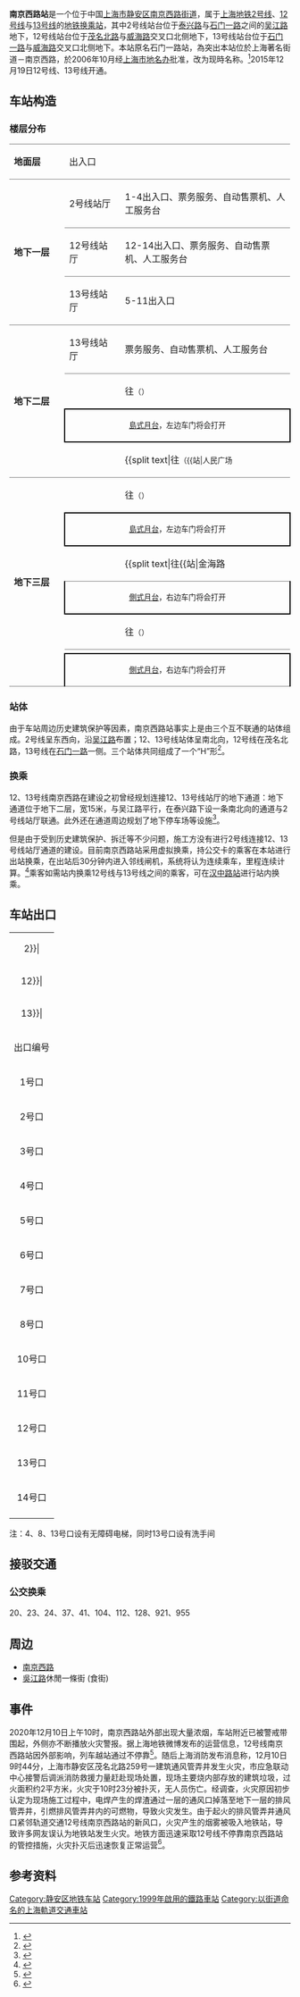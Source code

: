 {{NoteTA |G1=Railway |G2=Transport}}
{{Infobox station
|name = 南京西路
|eng_name = West Nanjing Road
|symbol_right =
|linecolour = {{上海地铁颜色|2|yes}}
|linecolour2 = {{上海地铁颜色|12|yes}}
|linecolour3 = {{上海地铁颜色|13|yes}}
|image = West Nanjing Road Station Line12 Platform.jpg
|caption = 南京西路站12号线站台
|other_name = 
|country = {{PRC}}
|borough = [[上海市|上海市]][[静安区|静安区]][[南京西路街道|南京西路街道]]
|address = 2号线站台：介于[[泰兴路|泰兴路]]与[[石门一路|石门一路]]之间的[[吴江路|吴江路]]地下<br />12号线站台：[[茂名北路|茂名北路]]与[[威海路|威海路]]交叉口北侧地下<br />13号线站台：[[石门一路|石门一路]]与[[威海路|威海路]]交叉口北侧地下
|coordinates = {{coord|31|13|52|N|121|27|21|E|type:railwaystation}}
|elevation = 
|owned = [[上海申通地铁集团|上海申通地铁集团]]
|operator = [[上海地铁|上海地铁]]
|lines = {{上海地铁线路名|2|SL}}<br/>{{上海地铁线路名|12|SL}}<br/>{{上海地铁线路名|13|SL}}
|distance = 
|platform = {{上海地铁线路名|2|S}}：1個[[島式站台|島式站台]]<br/>{{上海地铁线路名|12|S}}：1個[[島式站台|島式站台]]<br/>{{上海地铁线路名|13|S}}：2個[[側式站台|側式站台]]
|tracks = 6条
|bus_routes = 
|bus_stands = 
|connections = 
|structure = 地下车站
|hall = 地下站厅
|depth = 
|levels = 
|interchange = 出站换乘
|exits = 13个
|architect = 
|architectural_style = 
|colour = 
|type = 
|status = 运营中
|code = 
|classification = 
|website = 
|built = 
|opened = {{上海地铁线路名|2|S}}：{{Start date|1999|9|20|df=y}}<br/>{{上海地铁线路名|12|S}}、{{上海地铁线路名|13|S}}：{{Start date|2015|12|19|df=y}}
|closed = 
|former = 
|pass_year = 
|passengers = 
|pass_system = 
|pass_rank = 
|mpassengers = 
|trains = 
|station_hours = 
|hours = 
|first = {{collapsible list
 |title = 　
 |
{{上海地铁线路名|2|S}}
:往{{上海地铁起讫站|2|L}}：5:39
:往{{上海地铁起讫站|2|R}}：5:58
{{上海地铁线路名|12|S}}
:往{{上海地铁起讫站|12|L}}：6:13
:往{{上海地铁起讫站|12|R}}：6:04
{{上海地铁线路名|13|S}}
:往{{上海地铁起讫站|13|L}}：6:12
:往{{上海地铁起讫站|13|R}}：6:04
}}
|last = {{collapsible list
 |title = 　
 |
{{上海地铁线路名|2|S}}
:往{{上海地铁起讫站|2|L}}：23:32
:往{{上海地铁起讫站|2|R}}：22:00
:往{{站|广兰路}}：23:15
{{上海地铁线路名|12|S}}
:往{{上海地铁起讫站|12|L}}：23:13
:往{{上海地铁起讫站|12|R}}：23:04
{{上海地铁线路名|13|S}}
:往{{上海地铁起讫站|13|L}}：23:12
:往{{上海地铁起讫站|13|R}}：23:04
}}
|adjacent = {{Adjacent stations|system=上海地铁
|line1=2|left1=静安寺|right1=人民广场
|line2=12|left2=陕西南路|right2=汉中路
|line3=13|left3=自然博物馆|right3=淮海中路}}
}}
'''南京西路站'''是一个位于中国[[上海市|上海市]][[静安区|静安区]][[南京西路街道|南京西路街道]]，属于[[上海地铁|上海地铁]][[上海轨道交通2号线|2号线]]、[[上海轨道交通12号线|12号线]]与[[上海轨道交通13号线|13号线]]的[[地铁车站|地铁]][[换乘站|换乘站]]，其中2号线站台位于[[泰兴路|泰兴路]]与[[石门一路|石门一路]]之间的[[吴江路|吴江路]]地下，12号线站台位于[[茂名北路|茂名北路]]与[[威海路|威海路]]交叉口北侧地下，13号线站台位于[[石门一路|石门一路]]与[[威海路|威海路]]交叉口北侧地下。本站原名石门一路站，為突出本站位於上海著名街道－南京西路，於2006年10月经[[上海市地名办|上海市地名办]]批准，改为现時名称。<ref>{{cite news|url=http://news.sina.com.cn/o/2006-10-19/143010275676s.shtml|title=“南京路”写入地铁站名|publisher=[[新民晚报|新民晚报]]|date=2006-10-19|accessdate=2016-11-02|archive-date=2016-11-03|archive-url=https://web.archive.org/web/20161103235150/http://news.sina.com.cn/o/2006-10-19/143010275676s.shtml|dead-url=no}}</ref>2015年12月19日12号线、13号线开通。

==车站构造==
{{multiple image|align=right|direction=vertical|width=220
|image1=West Nanjing Road Station Line 2 Concourse.jpg|caption1=南京西路站2号线站厅
|image2=West Nanjing Road Station.jpg|caption2=安装[[半高屏蔽门|半高屏蔽门]]前的南京西路站2号线站台（2009年）
|image3=West Nanjing Road Station Line 12 Concourse.jpg|caption3=南京西路站12号线站厅
|image4=West Nanjing Road Station Line 13 Concourse.jpg|caption4=南京西路站13号线站厅
|image5=201603 Platform for L13 of West Nanjing Road.JPG|caption5=南京西路站13号线站台
}}
===楼层分布===
{|cellspacing=0 cellpadding=3
|style="border-top:solid 1px gray;border-bottom:solid 1px gray;" width=100|'''地面层'''
|style="border-top:solid 1px gray;border-bottom:solid 1px gray;" width=100|出入口
|style="border-top:solid 1px gray;border-bottom:solid 1px gray;" width=350|
|-
|style="border-bottom:solid 1px gray;" rowspan=3|'''地下一层'''
|style="border-bottom:solid 1px gray;"|2号线站厅
|style="border-bottom:solid 1px gray;"|1-4出入口、票务服务、自动售票机、人工服务台
|-
|style="border-bottom:solid 1px gray;"|12号线站厅
|style="border-bottom:solid 1px gray;"|12-14出入口、票务服务、自动售票机、人工服务台
|-
|style="border-bottom:solid 1px gray;"|13号线站厅
|style="border-bottom:solid 1px gray;"|5-11出入口
|-
|style="border-bottom:solid 1px gray;" rowspan=4|'''地下二层'''
|style="border-bottom:solid 1px gray;"|13号线站厅
|style="border-bottom:solid 1px gray;"|票务服务、自动售票机、人工服务台
|-
|{{arrow|L}}
|{{上海地铁线路名|2}}往{{站|徐泾东}}<small>（{{站|静安寺}}）</small>
|-
|style="border-right:solid 2px black;border-left:solid 2px black;border-top:solid 2px black;border-bottom:solid 2px black;" colspan=2|<center><small>[[島式月台|島式月台]]，左边车门将会打开</small></center>
|-
|style="border-bottom:solid 1px gray;"|
|style="border-bottom:solid 1px gray;"|{{split text|{{上海地铁线路名|2}}往{{站|浦东国际机场}}<small>（{{站|人民广场||上海市}}）</small>|{{arrow|R}}}}
|-
|style="border-bottom:solid 1px gray;" rowspan=7|'''地下三层'''
|{{arrow|L}}
|{{上海地铁线路名|12}}往{{站|七莘路}}<small>（{{站|陕西南路}}）</small>
|-
|style="border-right:solid 2px black;border-left:solid 2px black;border-top:solid 2px black;border-bottom:solid 2px black;" colspan=2|<center><small>[[島式月台|島式月台]]，左边车门将会打开</small></center>
|-
|style="border-bottom:solid 1px gray;"|
|style="border-bottom:solid 1px gray;"|{{split text|{{上海地铁线路名|12}}往{{站|金海路||上海市}}<small>（{{站|汉中路}}）</small>|{{arrow|R}}}}
|-
|style="border-right:solid 2px black;border-left:solid 2px black;border-bottom:solid 2px black;" colspan=2|<center><small>[[側式月台|側式月台]]，右边车门将会打开</small></center>
|-
|style="border-bottom:solid 1px gray;"|{{arrow|L}}
|style="border-bottom:solid 1px gray;"|{{上海地铁线路名|13}}往{{站|金运路}}<small>（{{站|自然博物馆}}）</small>
|-
|
|{{split text|{{上海地铁线路名|13}}往{{站|张江路}}<small>（{{站|淮海中路}}）</small>|{{arrow|R}}}}
|-
|style="border-top:solid 2px black;border-right:solid 2px black;border-left:solid 2px black;border-bottom:solid 1px gray;" colspan=2|<center><small>[[側式月台|側式月台]]，右边车门将会打开</small></center>
|}

===站体===
由于车站周边历史建筑保护等因素，南京西路站事实上是由三个互不联通的站体组成。2号线呈东西向，沿[[吴江路|吴江路]]布置；12、13号线站体呈南北向，12号线在茂名北路，13号线在[[石门一路|石门一路]]一侧。三个站体共同组成了一个“H”形<ref>{{cite web|title=发挥网络优势 上海地铁为您出行支招|url=http://www.shmetro.com/node49/201512/con114516.htm|publisher=上海地铁|date=2015-12-15|access-date=2017-09-09|archive-date=2018-09-01|archive-url=https://web.archive.org/web/20180901011024/http://www.shmetro.com/node49/201512/con114516.htm|dead-url=no}}</ref>。
{{multiple image|align=center|width=700|direction=vertical
|image1=Platform panorama of L2 West Nanjing Road Station (20170909180000).jpg|caption1=2号线站台全景
|image2=Platform panorama of L12 West Nanjing Road Station (20170909100207).jpg|caption2=12号线站台全景
}}

===换乘===
12、13号线南京西路在建设之初曾经规划连接12、13号线站厅的地下通道：地下通道位于地下二层，宽15米，与吴江路平行，在泰兴路下设一条南北向的通道与2号线站厅联通。此外还在通道周边规划了地下停车场等设施<ref>{{cite news|title=南京西路站将实现三线换乘 12、13、2号线地下连接|url=http://ld.eastday.com/l/20081012/u1a485227.html|date=2008-10-12|publisher=东方网|accessdate=2017-09-09|archive-date=2017-09-09|archive-url=https://web.archive.org/web/20170909233140/http://ld.eastday.com/l/20081012/u1a485227.html}}</ref>。

但是由于受到历史建筑保护、拆迁等不少问题，施工方没有进行2号线连接12、13号线站厅通道的建设。目前南京西路站采用虚拟换乘，持公交卡的乘客在本站进行出站换乘，在出站后30分钟内进入邻线闸机，系统将认为连续乘车，里程连续计算。<ref>{{cite news|author=于量|url=http://sh.eastday.com/m/20151214/u1ai9138760.html|title=12、13号线新段即将试运营 5大换乘方案避开拥挤区段|publisher=东方网|date=2015-12-14|accessdate=2016-11-12|archive-date=2020-11-22|archive-url=https://web.archive.org/web/20201122144906/http://sh.eastday.com/m/20151214/u1ai9138760.html|dead-url=no}}</ref>乘客如需站内换乘12号线与13号线之间的乘客，可在[[汉中路站|汉中路站]]进行站内换乘。

== 车站出口 ==
{| class="wikitable"
|colspan=4 align="center" bgcolor={{上海地铁颜色|2}}|
|-
|colspan=4 align="center" bgcolor={{上海地铁颜色|12}}|
|-
|colspan=4 align="center" bgcolor={{上海地铁颜色|13}}|
|-
! 出口编号 !! 建议前往目的地
|-
|1号口 || 南京西路，泰兴路
|-
|2号口 || 南京西路，石门一路
|-
|3号口 || 吴江路，石门一路
|-
|4号口{{綠底白字出口|exitsign=none|附=升}} || 吴江路，茂名北路
|-
|5号口 || 吴江路，石门一路
|-
|6号口 || 石门一路
|-
|7号口 || 石门一路，旺旺大厦对面
|-
|8号口{{綠底白字出口|exitsign=none|附=升}} || 石门一路，威海路
|-
|10号口 || 石门一路
|-
|11号口 || 吴江路，石门一路
|-
|12号口 || 威海路，茂名北路
|-
|13号口{{綠底白字出口|exitsign=none|附=升}} || 茂名北路
|-
|14号口 || 吴江路，茂名北路
|-
| bgcolor="#EEEEEE" colspan=2 |{{綠底白字出口|註=升}}
|}
注：4、8、13号口设有无障碍电梯，同时13号口设有洗手间

==接驳交通==
=== 公交换乘 ===
20、23、24、37、41、104、112、128、921、955

== 周边 ==
* [[南京西路_(上海市)|南京西路]]
* [[吳江路|吳江路]]休閒一條街 (食街)

==事件==
2020年12月10日上午10时，南京西路站外部出现大量浓烟，车站附近已被警戒带围起，外侧亦不断播放火灾警报。据上海地铁微博发布的运营信息，12号线南京西路站因外部影响，列车越站通过不停靠<ref>{{cite news |title=上海12号线南京西路站火灾警报 |url=https://news.sina.com.cn/s/2020-12-10/doc-iiznctke5737742.shtml |accessdate=2020-12-10 |work=新浪新闻综合 |date=2020-12-10}}</ref>。随后上海消防发布消息称，12月10日9时44分，上海市静安区茂名北路259号一建筑通风管弄井发生火灾，市应急联动中心接警后调派消防救援力量赶赴现场处置，现场主要烧内部存放的建筑垃圾，过火面积约2平方米，火灾于10时23分被扑灭，无人员伤亡。经调查，火灾原因初步认定为现场施工过程中，电焊产生的焊渣通过一层的通风口掉落至地下一层的排风管弄井，引燃排风管弄井内的可燃物，导致火灾发生。由于起火的排风管弄井通风口紧邻轨道交通12号线南京西路站的新风口，火灾产生的烟雾被吸入地铁站，导致许多网友误认为地铁站发生火灾。地铁方面迅速采取12号线不停靠南京西路站的管控措施，火灾扑灭后迅速恢复正常运营<ref>{{cite news |title=上海南京西路地铁站附近发生火灾，初查系电焊施工引发 |url=https://finance.sina.com.cn/tech/2020-12-10/doc-iiznctke5791636.shtml |accessdate=2020-12-10 |work=界面新闻 |date=2020-12-10}}</ref>。

== 参考资料 ==
{{commonscat|West Nanjing Road Station}}
{{reflist}}

{{上海轨道交通2号线}}
{{上海轨道交通12号线}}
{{上海轨道交通13号线}}

[[Category:静安区地铁车站|Category:静安区地铁车站]]
[[Category:1999年啟用的鐵路車站|Category:1999年啟用的鐵路車站]]
[[Category:以街道命名的上海軌道交通車站|Category:以街道命名的上海軌道交通車站]]